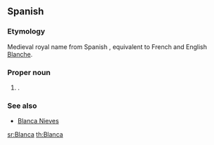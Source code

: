 ==Spanish==

===Etymology===
Medieval royal name from Spanish {{term|blanco||white|lang=es}}, equivalent to French and English [[Blanche]].

===Proper noun===
{{infl|es|proper noun|f}}

# {{given name|female|lang=es}}.

===See also===
*[[Blanca Nieves]]

[[sr:Blanca]]
[[th:Blanca]]